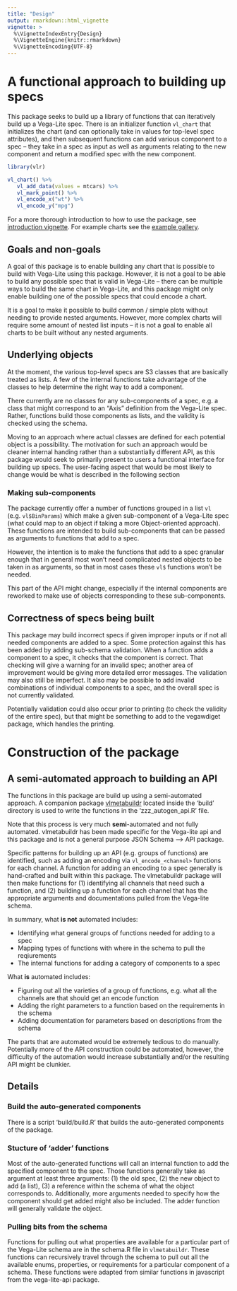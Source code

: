 ```yaml
---
title: "Design"
output: rmarkdown::html_vignette
vignette: >
  %\VignetteIndexEntry{Design}
  %\VignetteEngine{knitr::rmarkdown}
  %\VignetteEncoding{UTF-8}
---
```


# A functional approach to building up specs

This package seeks to build up a library of functions that can iteratively build up a Vega-Lite spec. There is an initializer function `vl_chart` that initializes the chart (and can optionally take in values for top-level spec attributes), and then subsequent functions can add various component to a spec -- they take in a spec as input as well as arguments relating to the new component and return a modified spec with the new component. 


```r
library(vlr)

vl_chart() %>%
   vl_add_data(values = mtcars) %>%
   vl_mark_point() %>%
   vl_encode_x("wt") %>%
   vl_encode_y("mpg")
```

For a more thorough introduction to how to use the package, see [introduction vignette](https://vegawidget.github.io/vlr/articles/articles/introduction.html). For example charts see the [example gallery](https://vegawidget.github.io/vlr/articles/articles/example_gallery.html).

## Goals and non-goals

A goal of this package is to enable building any chart that is possible to build with Vega-Lite using this package. However, it is not a goal to be able to build any possible spec that is valid in Vega-Lite -- there can be multiple ways to build the same chart in Vega-Lite, and this package might only enable building one of the possible specs that could encode a chart.

It is a goal to make it possible to build common / simple plots without needing to provide nested arguments. However, more complex charts will require some amount of nested list inputs -- it is not a goal to enable all charts to be built without any nested arguments.

## Underlying objects

At the moment, the various top-level specs are S3 classes that are basically treated as lists. A few of the internal functions take advantage of the classes to help determine the right way to add a component.

There currently are no classes for any sub-components of a spec, e.g. a class that might correspond to an "Axis" definition from the Vega-Lite spec. Rather, functions build those components as lists, and the validity is checked using the schema.

Moving to an approach where actual classes are defined for each potential object is a possibility. The motivation for such an approach would be cleaner internal handing rather than a substantially different API, as this package would seek to primarily present to users a functional interface for building up specs.  The user-facing aspect that would be most likely to change would be what is described in the following section


### Making sub-components

The package currently offer a number of functions grouped in a list `vl` (e.g. `vl$BinParams`) which make a given sub-component of a Vega-Lite spec (what could map to an object if taking a more Object-oriented approach).  These functions are intended to build sub-components that can be passed as arguments to functions that add to a spec. 

However, the intention is to make the functions that add to a spec granular enough that in general most won't need complicated nested objects to be taken in as arguments, so that in most cases these `vl$` functions won't be needed.

This part of the API might change, especially if the internal components are reworked to make use of objects corresponding to these sub-components.

## Correctness of specs being built

This package may build incorrect specs if given improper inputs or if not all needed components are added to a spec. Some protection against this has been added by adding sub-schema validation.  When a function adds a component to a spec, it checks that the component is correct. That checking will give a warning for an invalid spec; another area of improvement would be giving more detailed error messages. The validation may also still be imperfect. It also may be possible to add invalid combinations of individual components to a spec, and the overall spec is not currently validated.

Potentially validation could also occur prior to printing (to check the validity of the entire spec), but that might be something to add to the vegawdiget package, which handles the printing.  

# Construction of the package

## A semi-automated approach to building an API

The functions in this package are build up using a semi-automated approach. A companion package [vlmetabuildr](https://github.com/vegawidget/vlr/tree/master/build/vlmetabuildr) located inside the 'build' directory is used to write the functions in the 'zzz_autogen_api.R' file.  

Note that this process is very much **semi**-automated and not fully automated. vlmetabuildr has been made specific for the Vega-lite api and this package and is not a general purpose JSON Schema --> API package.  

Specific patterns for building up an API (e.g. groups of functions) are identified, such as adding an encoding via `vl_encode_<channel>` functions for each channel.  A function for adding an encoding to a spec generally is hand-crafted and built within this package.  The vlmetabuildr package will then make functions for (1) identifying all channels that need such a function, and (2) building up a function for each channel that has the appropriate arguments and documentations pulled from the Vega-lite schema.  

In summary, what **is not** automated includes:

* Identifying what general groups of functions needed for adding to a spec
* Mapping types of functions with where in the schema to pull the reqiurements
* The internal functions for adding a category of components to a spec

What **is** automated includes:

* Figuring out all the varieties of a group of functions, e.g. what all the channels are that should get an encode function
* Adding the right parameters to a function based on the requirements in the schema
* Adding documentation for parameters based on descriptions from the schema

The parts that are automated would be extremely tedious to do manually. Potentially more of the API construction could be automated, however, the difficulty of the automation would increase substantially and/or the resulting API might be clunkier.

## Details

### Build the auto-generated components

There is a script 'build/build.R' that builds the auto-generated components of the package.

### Stucture of 'adder' functions

Most of the auto-generated functions will call an internal function to add the specified component to the spec. Those functions generally take as argument at least three arguments: (1) the old spec, (2) the new object to add (a list), (3) a reference within the schema of what the object corresponds to.  Additionally, more arguments needed to specify how the component should get added might also be included.  The adder function will generally validate the object.  

### Pulling bits from the schema

Functions for pulling out what properties are available for a particular part of the Vega-Lite schema are in the schema.R file in `vlmetabuildr`. These functions can recursively travel through the schema to pull out all the available enums, properties, or requirements for a particular component of a schema.  These functions were adapted from similar functions in javascript from the vega-lite-api package.

